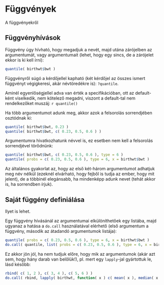 # Függvények

A függvényekről

## Függvényhívások

Függvény úgy hívható, hogy megadjuk a nevét, majd utána zárójelben az argumentumát, vagy argumentumait (lehet, hogy egy sincs, de a zárójelet ekkor is ki kell írni):

```r
quantile( birthwt$bwt )
```

Függvényről súgó a kérdőjellel kapható (két kérdőjel az összes ismert függvényt végigkeresi, akár névtöredékre is): `?quantile`.

Aminél egyenlőségjellel adva van érték a specifikációban, ott az default-ként viselkedik, nem kötelező megadni, viszont a default-tal nem rendelkezőket muszáj:
  ```r
quantile()
```

Ha több argumentumot adunk meg, akkor azok a felsorolás sorrendjében osztódnak ki:
```r
quantile( birthwt$bwt, 0.23 )
quantile( birthwt$bwt, c( 0.23, 0.5, 0.6 ) )
```

Argumentumra hivatkozhatunk névvel is, ez esetben nem kell a felsorolás sorrendjével törődnünk:
```r
quantile( birthwt$bwt, c( 0.23, 0.5, 0.6 ), type = 6 )
quantile( probs = c( 0.23, 0.5, 0.6 ), type = 6, x = birthwt$bwt )
```

Az általános gyakorlat az, hogy az első két-három argumentumot adhatjuk meg név nélkül (ezeknél elvárható, hogy fejből is tudja az ember, hogy mit jelent), de a többinél elegánsabb, ha mindenképp adunk nevet (tehát akkor is, ha sorrendben írjuk).

## Saját függény definiálása

Ilyet is lehet.

Egy függvény hívásánál az argumentumai elkülöníthetőek egy listába, majd ugyanaz a hatása a `do.call` használatával elérhető (első argumentum a függvény, második az átadandó argumentumok listája):
```r
quantile( probs = c( 0.23, 0.5, 0.6 ), type = 6, x = birthwt$bwt )
do.call( quantile, list( probs = c( 0.23, 0.5, 0.6 ), type = 6, x = birthwt$bwt ) )
```

Ez akkor jön jól, ha nem tudjuk előre, hogy mik az argumentumok (akár azt sem, hogy hány darab van belőlük!), pl. mert egy `lapply`-jal gyártottuk le, lásd később:
```r
rbind( c( 1, 2 ), c( 3, 4 ), c( 5, 6 ) )
do.call( rbind, lapply( birthwt, function( x ) c( mean( x ), median( x ) ) ) )
```
